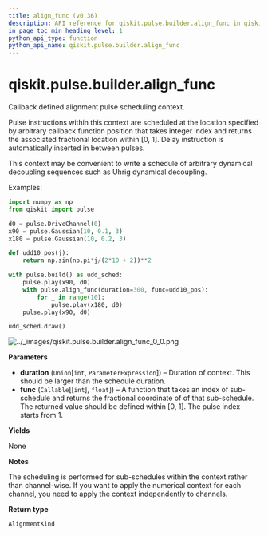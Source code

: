 ```yaml
---
title: align_func (v0.36)
description: API reference for qiskit.pulse.builder.align_func in qiskit v0.36
in_page_toc_min_heading_level: 1
python_api_type: function
python_api_name: qiskit.pulse.builder.align_func
---
```


<span id="qiskit-pulse-builder-align-func" />

# qiskit.pulse.builder.align\_func

<Function id="qiskit.pulse.builder.align_func" isDedicatedPage={true} github="https://github.com/qiskit/qiskit/tree/stable/0.20/qiskit/pulse/builder.py" signature="align_func(duration, func)">
  Callback defined alignment pulse scheduling context.

  Pulse instructions within this context are scheduled at the location specified by arbitrary callback function position that takes integer index and returns the associated fractional location within \[0, 1]. Delay instruction is automatically inserted in between pulses.

  This context may be convenient to write a schedule of arbitrary dynamical decoupling sequences such as Uhrig dynamical decoupling.

  Examples:

  ```python
  import numpy as np
  from qiskit import pulse

  d0 = pulse.DriveChannel(0)
  x90 = pulse.Gaussian(10, 0.1, 3)
  x180 = pulse.Gaussian(10, 0.2, 3)

  def udd10_pos(j):
      return np.sin(np.pi*j/(2*10 + 2))**2

  with pulse.build() as udd_sched:
      pulse.play(x90, d0)
      with pulse.align_func(duration=300, func=udd10_pos):
          for _ in range(10):
              pulse.play(x180, d0)
      pulse.play(x90, d0)

  udd_sched.draw()
  ```

  ![../\_images/qiskit.pulse.builder.align\_func\_0\_0.png](/images/api/qiskit/0.36/qiskit.pulse.builder.align_func_0_0.png)

  **Parameters**

  *   **duration** (`Union`\[`int`, `ParameterExpression`]) – Duration of context. This should be larger than the schedule duration.
  *   **func** (`Callable`\[\[`int`], `float`]) – A function that takes an index of sub-schedule and returns the fractional coordinate of of that sub-schedule. The returned value should be defined within \[0, 1]. The pulse index starts from 1.

  **Yields**

  None

  **Notes**

  The scheduling is performed for sub-schedules within the context rather than channel-wise. If you want to apply the numerical context for each channel, you need to apply the context independently to channels.

  **Return type**

  `AlignmentKind`
</Function>

